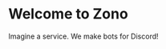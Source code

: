 
# Welcome to Zono
Imagine a service. We make bots for Discord!
 

<Cards>
  <Card
    title="See Our Bots"
    href="swift"
  ></Card>